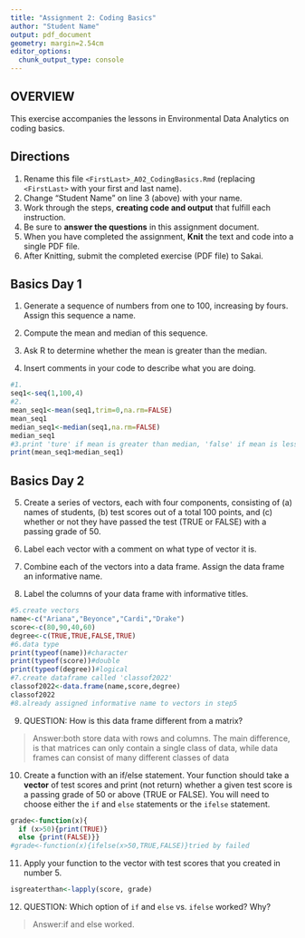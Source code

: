 ```yaml
---
title: "Assignment 2: Coding Basics"
author: "Student Name"
output: pdf_document
geometry: margin=2.54cm
editor_options: 
  chunk_output_type: console
---
```


## OVERVIEW

This exercise accompanies the lessons in Environmental Data Analytics on coding basics.

## Directions

1.  Rename this file `<FirstLast>_A02_CodingBasics.Rmd` (replacing `<FirstLast>` with your first and last name).
2.  Change "Student Name" on line 3 (above) with your name.
3.  Work through the steps, **creating code and output** that fulfill each instruction.
4.  Be sure to **answer the questions** in this assignment document.
5.  When you have completed the assignment, **Knit** the text and code into a single PDF file.
6.  After Knitting, submit the completed exercise (PDF file) to Sakai.

## Basics Day 1

1.  Generate a sequence of numbers from one to 100, increasing by fours. Assign this sequence a name.

2.  Compute the mean and median of this sequence.

3.  Ask R to determine whether the mean is greater than the median.

4.  Insert comments in your code to describe what you are doing.

```r
#1. 
seq1<-seq(1,100,4)
#2. 
mean_seq1<-mean(seq1,trim=0,na.rm=FALSE)
mean_seq1
median_seq1<-median(seq1,na.rm=FALSE)
median_seq1
#3.print 'ture' if mean is greater than median, 'false' if mean is less than median 
print(mean_seq1>median_seq1)

```

## Basics Day 2

5.  Create a series of vectors, each with four components, consisting of (a) names of students, (b) test scores out of a total 100 points, and (c) whether or not they have passed the test (TRUE or FALSE) with a passing grade of 50.

6.  Label each vector with a comment on what type of vector it is.

7.  Combine each of the vectors into a data frame. Assign the data frame an informative name.

8.  Label the columns of your data frame with informative titles.

```r
#5.create vectors
name<-c("Ariana","Beyonce","Cardi","Drake")
score<-c(80,90,40,60)
degree<-c(TRUE,TRUE,FALSE,TRUE)
#6.data type
print(typeof(name))#character
print(typeof(score))#double
print(typeof(degree))#logical
#7.create dataframe called 'classof2022'
classof2022<-data.frame(name,score,degree)
classof2022
#8.already assigned informative name to vectors in step5
```

9.  QUESTION: How is this data frame different from a matrix?

> Answer:both store data with rows and columns. The main difference, is that matrices can only contain a single class of data, while data frames can consist of many different classes of data

10. Create a function with an if/else statement. Your function should take a **vector** of test scores and print (not return) whether a given test score is a passing grade of 50 or above (TRUE or FALSE). You will need to choose either the `if` and `else` statements or the `ifelse` statement. 
```r
grade<-function(x){
  if (x>50){print(TRUE)}
  else {print(FALSE)}}
#grade<-function(x){ifelse(x>50,TRUE,FALSE)}tried by failed
```

11. Apply your function to the vector with test scores that you created in number 5.

```r
isgreaterthan<-lapply(score, grade)
```

12. QUESTION: Which option of `if` and `else` vs. `ifelse` worked? Why?

> Answer:if and else worked.
